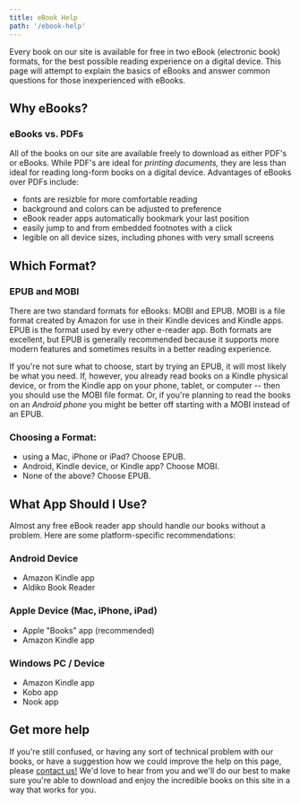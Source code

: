```yaml
---
title: eBook Help
path: '/ebook-help'
---
```


<Lead>
  Every book on our site is available for free in two eBook (electronic book) formats, for
  the best possible reading experience on a digital device. This page will attempt to
  explain the basics of eBooks and answer common questions for those inexperienced with
  eBooks.
</Lead>

## Why eBooks?

### eBooks vs. PDFs

All of the books on our site are available freely to download as either PDF's or eBooks.
While PDF's are ideal for _printing documents,_ they are less than ideal for reading
long-form books on a digital device. Advantages of eBooks over PDFs include:

- fonts are resizble for more comfortable reading
- background and colors can be adjusted to preference
- eBook reader apps automatically bookmark your last position
- easily jump to and from embedded footnotes with a click
- legible on all device sizes, including phones with very small screens

## Which Format?

### EPUB and MOBI

There are two standard formats for eBooks: MOBI and EPUB. MOBI is a file format created by
Amazon for use in their Kindle devices and Kindle apps. EPUB is the format used by every
other e-reader app. Both formats are excellent, but EPUB is generally recommended because
it supports more modern features and sometimes results in a better reading experience.

If you're not sure what to choose, start by trying an EPUB, it will most likely be what
you need. If, however, you already read books on a Kindle physical device, or from the
Kindle app on your phone, tablet, or computer -- then you should use the MOBI file format.
Or, if you're planning to read the books on an _Android phone_ you might be better off
starting with a MOBI instead of an EPUB.

### Choosing a Format:

- using a Mac, iPhone or iPad? Choose EPUB.
- Android, Kindle device, or Kindle app? Choose MOBI.
- None of the above? Choose EPUB.

## What App Should I Use?

Almost any free eBook reader app should handle our books without a problem. Here are some
platform-specific recommendations:

### Android Device

- Amazon Kindle app
- Aldiko Book Reader

### Apple Device (Mac, iPhone, iPad)

- Apple "Books" app (recommended)
- Amazon Kindle app

### Windows PC / Device

- Amazon Kindle app
- Kobo app
- Nook app

## Get more help

If you're still confused, or having any sort of technical problem with our books, or have
a suggestion how we could improve the help on this page, please [contact us!](./contact)
We'd love to hear from you and we'll do our best to make sure you're able to download and
enjoy the incredible books on this site in a way that works for you.
